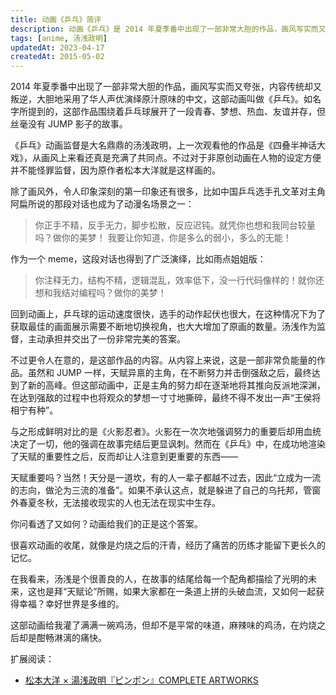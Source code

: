 ```yaml
---
title: 动画《乒乓》简评
description: 动画《乒乓》是 2014 年夏季番中出现了一部非常大胆的作品，画风写实而又夸张，内容传统却又叛逆。
tags: [anime, 汤浅政明]
updatedAt: 2023-04-17
createdAt: 2015-05-02
---
```


2014 年夏季番中出现了一部非常大胆的作品，画风写实而又夸张，内容传统却又叛逆，大胆地采用了华人声优演绎原汁原味的中文，这部动画叫做《乒乓》。如名字所提到的，这部作品围绕着乒乓球展开了一段青春、梦想、热血、友谊并存，但丝毫没有 JUMP 影子的故事。

《乒乓》动画监督是大名鼎鼎的汤浅政明，上一次观看他的作品是《四叠半神话大戏》，从画风上来看还真是充满了共同点。不过对于非原创动画在人物的设定方便并不能怪罪监督，因为原作者松本大洋就是这样画的。

除了画风外，令人印象深刻的第一印象还有很多，比如中国乒乓选手孔文革对主角阿扁所说的那段对话也成为了动漫名场景之一：

> 你正手不精，反手无力，脚步松散，反应迟钝。就凭你也想和我同台较量吗？做你的美梦！
> 我要让你知道，你是多么的弱小，多么的无能！

作为一个 meme，这段对话也得到了广泛演绎，比如雨点姐姐版：

> 你注释无力，结构不精，逻辑混乱，效率低下，没一行代码像样的！就你还想和我结对编程吗？做你的美梦！

回到动画上，乒乓球的运动速度很快，选手的动作起伏也很大，在这种情况下为了获取最佳的画面展示需要不断地切换视角，也大大增加了原画的数量。汤浅作为监督，主动承担并交出了一份非常完美的答案。

不过更令人在意的，是这部作品的内容。从内容上来说，这是一部非常负能量的作品。虽然和 JUMP 一样，天赋异禀的主角，在不断努力并击倒强敌之后，最终达到了新的高峰。但这部动画中，正是主角的努力却在逐渐地将其推向反派地深渊，在达到强敌的过程中也将观众的梦想一寸寸地撕碎，最终不得不发出一声“王侯将相宁有种”。

与之形成鲜明对比的是《火影忍者》。火影在一次次地强调努力的重要后却用血统决定了一切，他的强调在故事完结后更显讽刺。然而在《乒乓》中，在成功地渲染了天赋的重要性之后，反而却让人注意到更重要的东西——

天赋重要吗？当然！天分是一道坎，有的人一辈子都越不过去，因此“立成为一流的志向，做沦为三流的准备”。如果不承认这点，就是躲进了自己的乌托邦，管窗外春夏冬秋，无法接收现实的人也无法在现实中生存。

你问看透了又如何？动画给我们的正是这个答案。

很喜欢动画的收尾，就像是灼烧之后的汗青，经历了痛苦的历练才能留下更长久的记忆。

在我看来，汤浅是个很善良的人，在故事的结尾给每一个配角都描绘了光明的未来，这也是拜“天赋论”所赐，如果大家都在一条道上拼的头破血流，又如何一起获得幸福？幸好世界是多维的。

这部动画给我灌了满满一碗鸡汤，但却不是平常的味道，麻辣味的鸡汤，在灼烧之后却是酣畅淋漓的痛快。

扩展阅读：

- [松本大洋 × 湯浅政明『ピンポン』COMPLETE ARTWORKS](http://www.haveanice.com/article/松本大洋-×-湯浅政明『ピンポン』complete-artworks)

